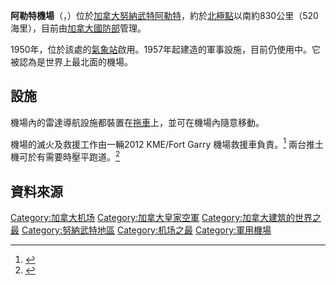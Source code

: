 {{short description|Airport in Alert, Nunavut, Canada}}
{{Infobox airport
| name = 阿勒特機場
| nativename = Alert Airport
| IATA = YLT
| ICAO = CYLT
| WMO = 71355
| type = [[軍用機場|軍用機場]]
| owner = 
| operator = [[加拿大國防部|DND]] / 1CdnAirDiv Alert<br />AMO Ottawa
| city-served = 
| location = {{CAN}}[[努納武特|努納武特]][[阿勒特|阿勒特]]
| timezone = [[北美东部时区|北美东部时区]]（EST）
| utc = [[UTC−05:00|UTC−05:00]]
| summer = EDT
| utcs = [[UTC−04:00|UTC−04:00]]
| elevation-f = 100
| coordinates = {{coord|82|31|04|N|062|16|50|W|region:CA-NU|display=inline,title}}
| pushpin_map = Canada Nunavut
| pushpin_label = CYLT
| pushpin_map_caption = 在努納武特的位置
| website = 
| r1-number = 05/23
| r1-length-f = 5,500
| r1-surface = 碎石
| footnotes = Source: [[加拿大航空補遺|加拿大航空補遺]]（CFS）<ref name="CFS">{{CFS}}</ref><br />[[加拿大環境和氣候變化部|加拿大環境和氣候變化部]]<ref>[http://climate.weatheroffice.gc.ca/prods_servs/metstat1_e.html Synoptic/Metstat Station Information] {{webarchive|url=https://web.archive.org/web/20130628000000/http://climate.weatheroffice.gc.ca/prods_servs/metstat1_e.html |date=2013-06-28 }}</ref>
}}
'''阿勒特機場'''（{{lang-en|Alert Airport}}，{{airport codes|YLT|CYLT}}）位於[[加拿大|加拿大]][[努納武特|努納武特]][[阿勒特|阿勒特]]，約於[[北極點|北極點]]以南約830公里（520海里），目前由[[加拿大國防部|加拿大國防部]]管理。

1950年，位於該處的[[氣象站|氣象站]]啟用。1957年起建造的軍事設施，目前仍使用中。它被認為是世界上最北面的機場。

== 設施 ==
機場內的雷達導航設施都裝置在[[拖車|拖車]]上，並可在機場內隨意移動。

機場的滅火及救援工作由一輛2012 KME/Fort Garry 機場救援車負責。<ref>{{Cite web |url=http://www.fgft.com/?section=11&page=50&id=503 |title=存档副本 |access-date=2016-01-25 |archive-date=2016-03-03 |archive-url=https://web.archive.org/web/20160303195413/http://www.fgft.com/?section=11&page=50&id=503 |dead-url=no }}</ref> 兩台推土機可於有需要時壓平跑道。<ref>{{Cite web |url=http://www.jproc.ca/rrp/alert.html |title=存档副本 |access-date=2016-01-25 |archive-date=2009-01-23 |archive-url=https://web.archive.org/web/20090123061947/http://jproc.ca/rrp/alert.html |dead-url=no }}</ref>

== 資料來源 ==
{{Reflist}}

[[Category:加拿大机场|Category:加拿大机场]]
[[Category:加拿大皇家空軍|Category:加拿大皇家空軍]]
[[Category:加拿大建筑的世界之最|Category:加拿大建筑的世界之最]]
[[Category:努納武特地區|Category:努納武特地區]]
[[Category:机场之最|Category:机场之最]]
[[Category:軍用機場|Category:軍用機場]]